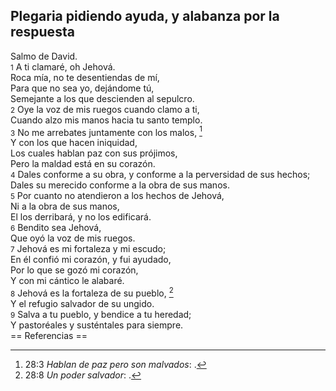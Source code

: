 == Plegaria pidiendo ayuda, y alabanza por la respuesta ==

Salmo de David.<br>
{{anchor|1}} <small>1</small> A ti clamaré, oh Jehová.<br>
Roca mía, no te desentiendas de mí,<br>
Para que no sea yo, dejándome tú,<br>
Semejante a los que descienden al sepulcro.<br>
{{anchor|2}} <small>2</small> Oye la voz de mis ruegos cuando clamo a ti,<br>
Cuando alzo mis manos hacia tu santo templo.<br>
{{anchor|3}} <small>3</small> No me arrebates juntamente con los malos, <ref>28:3 ''Hablan de paz pero son malvados'': {{lib|LU|149|6|12}}.</ref><br>
Y con los que hacen iniquidad,<br>
Los cuales hablan paz con sus prójimos,<br>
Pero la maldad está en su corazón.<br>
{{anchor|4}} <small>4</small> Dales conforme a su obra, y conforme a la perversidad de sus hechos;<br>
Dales su merecido conforme a la obra de sus manos.<br>
{{anchor|5}} <small>5</small> Por cuanto no atendieron a los hechos de Jehová,<br>
Ni a la obra de sus manos,<br>
El los derribará, y no los edificará.<br>
{{anchor|6}} <small>6</small> Bendito sea Jehová,<br>
Que oyó la voz de mis ruegos.<br>
{{anchor|7}} <small>7</small> Jehová es mi fortaleza y mi escudo;<br>
En él confió mi corazón, y fui ayudado,<br>
Por lo que se gozó mi corazón,<br>
Y con mi cántico le alabaré.<br>
{{anchor|8}} <small>8</small> Jehová es la fortaleza de su pueblo, <ref>28:8 ''Un poder salvador'': {{lib|LU|190|5|4}}.</ref><br>
Y el refugio salvador de su ungido.<br>
{{anchor|9}} <small>9</small> Salva a tu pueblo, y bendice a tu heredad;<br>
Y pastoréales y susténtales para siempre.<br>
== Referencias ==

<references />
